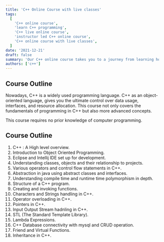 ```yaml
---
title: 'C++ Online Course with live classes'
tags:
  [
    'C++ online course',
    'learn C++ programming',
    'C++ live online course',
    'instructor led C++ online course',
    'C++ online course with live classes',
  ]
date: '2021-12-21'
draft: false
summary: 'Our C++ online course takes you to a journey from learning how to build basic level C++ applications to advance level C++ applications.'
authors: ['c++']
---
```


## Course Outline

Nowadays, C++ is a widely used programming language. C++ as an object-oriented language,
gives you the ultimate control over data usage, interfaces, and resource allocation.
This course not only covers the fundamentals of programming in C++ but also more advanced concepts.

This course requires no prior knowledge of computer programming.

## Course Outline

1. C++ : A High level overview.
2. Introduction to Object Oriented Programming.
3. Eclipse and Intellij IDE set up for development.
4. Understanding classes, objects and their relationship to projects.
5. Various operators and control flow statements in C++.
6. Abstraction in java using abstract classes and interfaces.
7. Understanding compile time and runtime time polymorphism in depth.
8. Structure of a C++ program.
9. Creating and invoking functions.
10. Characters and Strings handling in C++.
11. Operator overloading in C++.
12. Pointers in C++.
13. Input Output Stream hadnling in C++.
14. STL (The Standard Template Library).
15. Lambda Expressions.
16. C++ Database connectivity with mysql and CRUD operation.
17. Friend and Virtual Functions.
18. Inheritance in C++.
